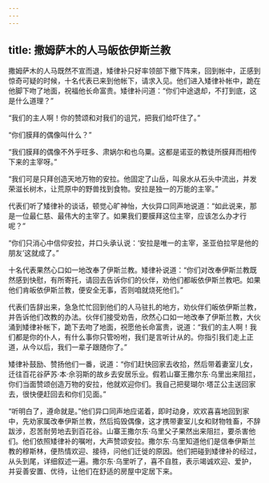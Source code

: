 ```yaml
---
---
---
```

title: 撒姆萨木的人马皈依伊斯兰教
---




撒姆萨木的人马既然不宣而退，矮律补只好率领部下撤下阵来，回到帐中，正感到惊奇可疑的时候，十名代表已来到他帐下，请求入见。他们进入矮律补帐中，跪在他脚下吻了地面，祝福他长命富贵。矮律补问道：“你们中途退却，不打到底，这是什么道理？”

“我们的主人啊！你的赞颂和对我们的诅咒，把我们给吓住了。”

“你们膜拜的偶像叫什么？”

“我们膜拜的偶像不外乎旺多、肃娲尔和也乌粟。这都是诺亚的教徒所膜拜而相传下来的主宰呀。”

“我们可是只拜创造天地万物的安拉。他固定了山岳，叫泉水从石头中流出，并发荣滋长树木，让荒原中的野兽找到食物。安拉是独一的万能的主宰。”

代表们听了矮律补的谈话，顿觉心旷神怡，大伙异口同声地说道：“如此说来，那是一位最仁慈、最伟大的主宰了。如果我们要膜拜这位主宰，应该怎么办才行呢？”

“你们只消心中信仰安拉，并口头承认说：‘安拉是唯一的主宰，圣亚伯拉罕是他的朋友’这就成了。”

十名代表果然心口如一地改奉了伊斯兰教。矮律补说道：“你们对改奉伊斯兰教既然感到快慰，有所寄托，请回去告诉你们的伙伴，劝他们都皈依伊斯兰教吧。如果他们肯皈依伊斯兰教，便安全无事，否则咱就烧死他们。”

代表们告辞出来，急急忙忙回到他们的人马驻扎的地方，劝伙伴们皈依伊斯兰教，并告诉他们改教的办法。伙伴们接受劝告，欣然心口如一地改奉了伊斯兰教，大伙涌到矮律补帐下，跪下去吻了地面，祝愿他长命富贵，说道：“我们的主人啊！我们都是你的仆人，有什么事你只管吩咐，我们是言听计从的。你指引我们走上正道，从今以后，我们一辈子跟随你了。”

矮律补鼓励、赞扬他们一番，说道：“你们赶快回家去收拾，然后带着妻室儿女，迁往百花谷萨苏·本·佘羽斯的故乡去安居乐业。假若山寨王撒尔东·乌里出来阻拦，你们当面赞颂创造万物的安拉，他就欢迎你们。我自己把斐瑚尔·塔芷公主送回家去，很快便赶回去和你们见面。”

“听明白了，遵命就是。”他们异口同声地应诺着，即时动身，欢欢喜喜地回到家中，先劝家属改奉伊斯兰教，然后捣毁偶像，这才携带妻室儿女和财物牲畜，不辞跋涉，忍苦耐劳地去到百花谷。山寨王撒尔东·乌里父子果然出来阻拦，要杀害他们。他们依照矮律补的嘱咐，大声赞颂安拉。撒尔东·乌里知道他们是信奉伊斯兰教的穆斯林，便热情欢迎、接待，问他们迁徙的原因。他们把碰到矮律补的经过，从头到尾，详细叙述一遍。撒尔东·乌里听了，喜不自胜，表示竭诚欢迎、爱护，并妥善安置、优待，让他们在舒适的房屋中定居下来。